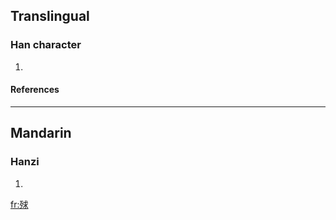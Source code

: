 ==Translingual==
===Han character===
{{Han char|rn=78|rad=歹|as=07|sn=11|four=1323<sub>2</sub>|canj=一弓戈十水 (MNIJE)}}
# {{defn|Han|sort=歹07}}
====References====
{{Han ref|kx=0581.050|dkj=16472|dj=0973.150|hdz=21387.090|uh=6B8F|ud=27535|bh=D5DB|bd=54747}}

----
==Mandarin==
===Hanzi===
{{cmn-hanzi|pin=[[qiù]] ([[qiu4]])|wg=ch'iu<sup>4</sup>}}
# {{defn|Mandarin}}

[[fr:殏]]